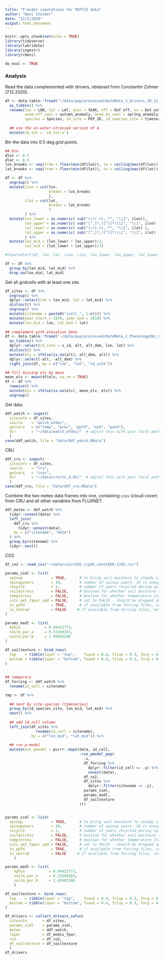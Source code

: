 ```yaml
---
title: "P-model simulations for PEP725 data"
author: "Beni Stocker"
date: "12/2/2020"
output: html_document
---
```


```r
knitr::opts_chunk$set(echo = TRUE)
library(tidyverse)
library(lubridate)
library(ingestr)
library(rbeni)

do_eval <- TRUE
```

### Analysis

Read the data complemented with drivers, obtained from Constantin Zohner (7.12.2020).
```r
df <- data.table::fread("~/data/pep/processed/DataMeta_3_Drivers_20_11_10.csv") %>% 
  as_tibble() %>% 
  rename(lon = LON, lat = LAT, year = YEAR, off = DoY_off, on = DoY_out, 
         anom_off_zani = autumn_anomaly, anom_on_zani = spring_anomaly, 
         species = Species, id_site = PEP_ID, id_species_site = timeseries) %>% 
  
  ## use the on-water-stressed version of A
  mutate(cA_tot = `cA_tot-w`)
```

Bin the data into 0.5 deg grid points.
```r
## bin
dlon <- 0.5
dlat <- 0.5
lon_breaks <- seq(from = floor(min(df$lon)), to = ceiling(max(df$lon)), by = dlon)
lat_breaks <- seq(from = floor(min(df$lat)), to = ceiling(max(df$lat)), by = dlat)

df <- df %>%
  ungroup() %>% 
  mutate(ilon = cut(lon, 
                    breaks = lon_breaks
                    ),
         ilat = cut(lat, 
                    breaks = lat_breaks
                    )
         ) %>% 
  mutate(lon_lower = as.numeric( sub("\\((.+),.*", "\\1", ilon)),
         lon_upper = as.numeric( sub("[^,]*,([^]]*)\\]", "\\1", ilon) ),
         lat_lower = as.numeric( sub("\\((.+),.*", "\\1", ilat) ),
         lat_upper = as.numeric( sub("[^,]*,([^]]*)\\]", "\\1", ilat) )
         ) %>% 
  mutate(lon_mid = (lon_lower + lon_upper)/2,
         lat_mid = (lat_lower + lat_upper)/2)

#View(select(df, lon, lat, ilon, ilat, lon_lower, lon_upper, lat_lower, lat_upper, lon_mid, lat_mid))

df <- df %>% 
  group_by(lon_mid, lat_mid) %>% 
  drop_na(lon_mid, lat_mid)
```


Get all gridcells with at least one site.
```r
df_sites <- df %>% 
  ungroup() %>% 
  dplyr::select(lon = lon_mid, lat = lat_mid) %>% 
  distinct() %>% 
  ungroup() %>% 
  mutate(sitename = paste0("icell_", 1:n())) %>% 
  mutate(year_start = 1979, year_end = 2018) %>% 
  mutate(lon_mid = lon, lat_mid = lat) 
  
## complement with elevation data
df <- data.table::fread("~/data/pep/processed/DataMeta_2_PhenologyObs_PEP725_CleanData.csv") %>% 
  as_tibble() %>% 
  dplyr::select(id_site = s_id, alt, alt_dem, lon, lat) %>% 
  distinct() %>% 
  mutate(elv = ifelse(is.na(alt), alt_dem, alt)) %>% 
  dplyr::select(-alt, -alt_dem) %>% 
  right_join(df, by = c("lon", "lat", "id_site"))

## fill missing elv by mean
mean_elv <- mean(df$elv, na.rm = TRUE)
df <- df %>% 
  rowwise() %>% 
  mutate(elv = ifelse(is.na(elv), mean_elv, elv)) %>% 
  ungroup()
```

Get data.
```r
ddf_watch <- ingest(
  siteinfo = df_sites,
  source    = "watch_wfdei",
  getvars   = c("temp", "prec", "ppfd", "vpd", "patm"),
  dir       = "~/data/watch_wfdei/"  # adjust this with your local path
  )
save(ddf_watch, file = "data/ddf_watch.RData")
```

CRU
```r
ddf_cru <- ingest(
  siteinfo = df_sites,
  source    = "cru",
  getvars   = "ccov",
  dir       = "~/data/cru/ts_4.01/"  # adjust this with your local path
  )
save(ddf_cru, file = "data/ddf_cru.RData")
```

Combine the two meteo data frames into one, containing `ccov` (cloud cover) from CRU and all other variables from FLUXNET.
```r
ddf_meteo <- ddf_watch %>% 
  tidyr::unnest(data) %>% 
  left_join(
    ddf_cru %>% 
      tidyr::unnest(data),
    by = c("sitename", "date")
  ) %>% 
  group_by(sitename) %>% 
  tidyr::nest()
```

CO2
```r
df_co2 <- read_csv("~/data/co2/cCO2_rcp85_const850-1765.csv")
```


```r
params_siml <- list(
  spinup             = TRUE,      # to bring soil moisture to steady state
  spinupyears        = 10,        # number of spinup years. 10 is enough for soil moisture.
  recycle            = 1,         # number of years recycled during spinup 
  soilmstress        = FALSE,     # boolean for whether soil moisture stress function is included
  tempstress         = FALSE,     # boolean for whether temperature stress function is included
  calc_aet_fapar_vpd = FALSE,     # set to FALSE - should be dropped again
  in_ppfd            = TRUE,      # if available from forcing files, set to TRUE
  in_netrad          = FALSE     # if available from forcing files, set to TRUE
)

params_modl <- list(
  kphio           = 0.09423773,
  soilm_par_a     = 0.33349283,
  soilm_par_b     = 1.45602286
)

df_soiltexture <- bind_rows(
  top    = tibble(layer = "top",    fsand = 0.4, fclay = 0.3, forg = 0.1, fgravel = 0.1),
  bottom = tibble(layer = "bottom", fsand = 0.4, fclay = 0.3, forg = 0.1, fgravel = 0.1)
)
  
  
## temporary
df_forcing <- ddf_watch %>% 
  rename(id_cell = sitename)

tmp <- df %>% 
  
  ## nest by site-species (timeseries)
  group_by(id_species_site, lon_mid, lat_mid) %>% 
  nest() %>% 
  
  ## add id_cell column
  left_join(df_sites %>% 
              rename(id_cell = sitename),
            by = c("lon_mid", "lat_mid")) %>% 
  
  ## run p-model
  mutate(out_pmodel = purrr::map2(data, id_cell, 
                                  ~run_pmodel_pep(
                                    .x,
                                    df_forcing %>% 
                                      dplyr::filter(id_cell == .y) %>% 
                                      unnest(data),
                                    df_co2,
                                    df_sites %>% 
                                      dplyr::filter(sitename == .y),
                                    params_siml, 
                                    params_modl, 
                                    df_soiltexture 
                                  )))



```



```r
params_siml <- list(
  spinup             = TRUE,      # to bring soil moisture to steady state
  spinupyears        = 10,        # number of spinup years. 10 is enough for soil moisture.
  recycle            = 1,         # number of years recycled during spinup 
  soilmstress        = FALSE,     # boolean for whether soil moisture stress function is included
  tempstress         = FALSE,     # boolean for whether temperature stress function is included
  calc_aet_fapar_vpd = FALSE,     # set to FALSE - should be dropped again
  in_ppfd            = TRUE,      # if available from forcing files, set to TRUE
  in_netrad          = FALSE     # if available from forcing files, set to TRUE
	)

params_modl <- list(
	kphio           = 0.09423773,
	soilm_par_a     = 0.33349283,
	soilm_par_b     = 1.45602286
	)

df_soiltexture <- bind_rows(
  top    = tibble(layer = "top",    fsand = 0.4, fclay = 0.3, forg = 0.1, fgravel = 0.1),
  bottom = tibble(layer = "bottom", fsand = 0.4, fclay = 0.3, forg = 0.1, fgravel = 0.1)
)

df_drivers <- collect_drivers_sofun( 
  siteinfo       = df_sites,
  params_siml    = params_siml,
  meteo          = ddf_watch, 
  fapar          = df_modis_fpar,
  co2            = df_co2,
  df_soiltexture = df_soiltexture
  )
df_drivers
```


